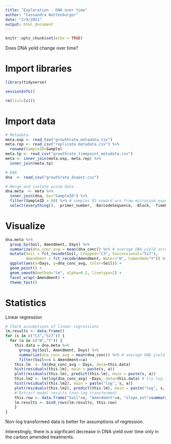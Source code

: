 ```yaml
---
title: "Exploration - DNA over time"
author: "Cassandra Wattenburger"
date: "2/9/2021"
output: html_document
---
```


```r
knitr::opts_chunk$set(echo = TRUE)
```

Does DNA yeild change over time?

# Import libraries

```r
library(tidyverse)

sessionInfo()

rm(list=ls())
```

# Import data

```r
# Metadata
meta.exp <- read_tsv("growthrate_metadata.tsv")
meta.rep <- read_csv("replicate.metadata.csv") %>%
  rename(SampleID=Sample)
meta.tp <- read_csv("growthrate_timepoint_metadata.csv")
meta <- inner_join(meta.exp, meta.rep) %>%
  inner_join(meta.tp)

# DNA
dna  <- read_csv("growthrate_dnaext.csv")

# Merge and isolate ucosm data
dna.meta  <- meta %>%
  inner_join(dna, by="SampleID") %>%
  filter(SampleID > 80) %>% # samples 81 onward are from microcosm experiment
  select(everything(), -primer_number, -BarcodeSequence, -Block, -TimePoint, -Other, Amendment=Cammend, Replicate=Rep, dna_conc=Conc.) # clean up
```

# Visualize

```r
dna.meta %>%
  group_by(Soil, Amendment, Days) %>%
  summarize(dna_conc_avg = mean(dna_conc)) %>% # average DNA yield across replicates
  mutate(Soil = fct_recode(Soil, Cropped="C3", Successional="S17"),
         Amendment = fct_recode(Amendment, Water="N", Camended="Y")) %>% # rename factor levels for graphing
  ggplot(aes(x=Days, y=dna_conc_avg, color=Soil)) +
  geom_point() +
  geom_smooth(method="lm", alpha=0.2, linetype=2) +
  facet_wrap(~Amendment) +
  theme_test()
```

# Statistics

Linear regression

```r
# Check assumptions of linear regressions
lm.results <- data.frame()
for (s in c("C3","S17")) {
  for (a in c("N","Y")) {
    this.data = dna.meta %>%
      group_by(Soil, Amendment, Days) %>% 
      summarize(dna_conc_avg = mean(dna_conc)) %>% # average DNA yield across replicates
      filter(Soil==s & Amendment==a)
    this.lm  <- lm(dna_conc_avg ~ Days, data=this.data)
    hist(residuals(this.lm), main = paste(s, a))
    plot(residuals(this.lm), predict(this.lm), main = paste(s, a))
    this.lm2 <- lm(log(dna_conc_avg) ~Days, data=this.data) # try log transform too
    hist(residuals(this.lm2), main = paste("log", s, a))
    plot(residuals(this.lm2), predict(this.lm), main = paste("log", s, a))
    # Extract model results (non-log transformed)
    this.row <- data.frame("Soil"=s, "Amendment"=a, "slope_est"=summary(this.lm)$coefficients[2,1], "slope_p"=summary(this.lm)$coefficients[2,4])
    lm.results <- bind_rows(lm.results, this.row)
    }
}

```

Non-log transformed data is better for assumptions of regression.

Interestingly, there is a signficant decrease in DNA yield over time only in the carbon amended treatments.



